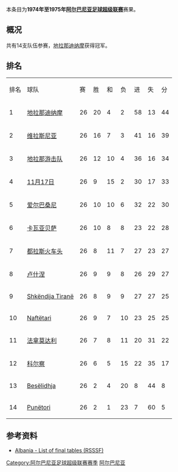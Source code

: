 {{Infobox football league season
| competition                = [[阿尔巴尼亚足球超级联赛|阿尔巴尼亚足球超级联赛]]
| season                     = 1974年–1975年
| winners                    = [[地拉那迪纳摩|地拉那迪纳摩]]
| prevseason                 = [[1973年至1974年阿尔巴尼亚足球超级联赛|1973–74年]]
| nextseason                 = [[1975年至1976年阿尔巴尼亚足球超级联赛|1975–76年]]
}}
本条目为'''1974年至1975年[[阿尔巴尼亚足球超级联赛|阿尔巴尼亚足球超级联赛]]'''赛果。

==概况==
共有14支队伍参赛，[[地拉那迪纳摩|地拉那迪纳摩]]获得冠军。

==排名==
{| class="wikitable" style="text-align: center;"
|排名||球队||赛||胜||和||负||进||失||分
|-
|1||[[地拉那迪纳摩|地拉那迪纳摩]]||26||20||4||2||58||13||44
|-
|2||[[维拉斯尼亚足球俱乐部|维拉斯尼亚]]||26||16||7||3||41||16||39
|-
|3||[[地拉那游击队足球俱乐部|地拉那游击队]]||26||12||10||4||36||16||34
|-
|4||[[地拉那足球俱乐部|11月17日]]||26||9||15||2||30||17||33
|-
|5||[[爱尔巴桑尼足球俱乐部|爱尔巴桑尼]]||26||10||10||6||32||22||30
|-
|6||[[卡瓦亚贝萨体育俱乐部|卡瓦亚贝萨]]||26||10||8||8||23||22||28
|-
|7||[[图达都拉斯体育俱乐部|都拉斯火车头]]||26||8||11||7||27||23||27
|-
|8||[[卢什涅足球俱乐部|卢什涅]]||26||9||9||8||26||29||27
|-
|9||[[Shkëndija_Tiranë|Shkëndija Tiranë]]||26||8||9||9||27||27||25
|-
|10||[[Naftëtari|Naftëtari]]||26||9||7||10||23||25||25
|-
|11||[[法拿莫达利体育俱乐部|法拿莫达利]]||26||7||8||11||20||31||22
|-
|12||[[科尔察足球俱乐部|科尔察]]||26||6||5||15||22||35||17
|-
|13||[[Besëlidhja|Besëlidhja]]||26||2||4||20||8||44||8
|-
|14||[[KS_Albpetrol|Punëtori]]||26||2||1||23||7||60||5
|}

==参考资料==
*[http://www.giovanniarmillotta.it/albania/calcio/alba75.html Albania - List of final tables (RSSSF)]{{Wayback|url=http://www.giovanniarmillotta.it/albania/calcio/alba75.html |date=20210113124609 }}

{{Albanian Superliga Seasons}}
{{1974–75 in European Football (UEFA)}}

[[Category:阿尔巴尼亚足球超级联赛赛季|Category:阿尔巴尼亚足球超级联赛赛季]]
[[Category:1974年至1975年本土足球联赛|阿尔巴尼亚]]
